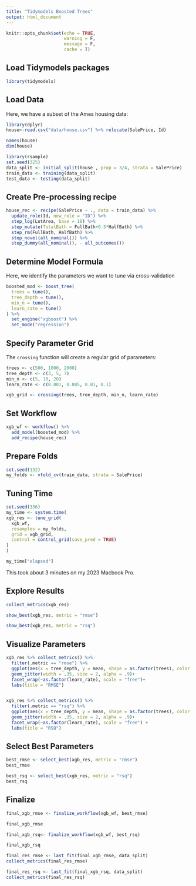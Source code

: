 ```yaml
---
title: "Tidymodels Boosted Trees"
output: html_document
---
```


```r
knitr::opts_chunk$set(echo = TRUE,
                      warning = F,
                      message = F,
                      cache = T)
```


## Load Tidymodels packages

```r
library(tidymodels)
```


## Load Data

Here, we have a subset of the Ames housing data:

```r
library(dplyr)
house<-read.csv("data/house.csv") %>% relocate(SalePrice, Id)
```


```r
names(house)
dim(house)

library(rsample)
set.seed(325)
data_split <- initial_split(house , prop = 3/4, strata = SalePrice)
train_data <- training(data_split)
test_data <- testing(data_split)
```

## Create Pre-processing recipe

```r
house_rec <- recipe(SalePrice ~ ., data = train_data) %>% 
  update_role(Id, new_role = "ID") %>% 
  step_log(LotArea, base = 10) %>% 
  step_mutate(TotalBath = FullBath+0.5*HalfBath) %>% 
  step_rm(FullBath, HalfBath) %>% 
  step_novel(all_nominal()) %>% 
  step_dummy(all_nominal(), - all_outcomes()) 
```

## Determine Model Formula

Here, we identify the parameters we want to tune via cross-validation

```r
boosted_mod <- boost_tree(
  trees = tune(),
  tree_depth = tune(), 
  min_n = tune(),
  learn_rate = tune()
) %>% 
  set_engine("xgboost") %>% 
  set_mode("regression")
```

## Specify Parameter Grid

The `crossing` function will create a regular grid of parameters:

```r
trees <- c(500, 1000, 2000)
tree_depth <- c(3, 5, 7)
min_n <- c(5, 10, 20)
learn_rate <- c(0.001, 0.005, 0.01, 0.1)

xgb_grid <- crossing(trees, tree_depth, min_n, learn_rate)
```

## Set Workflow

```r
xgb_wf <- workflow() %>% 
  add_model(boosted_mod) %>% 
  add_recipe(house_rec)
```


## Prepare Folds

```r
set.seed(132)
my_folds <- vfold_cv(train_data, strata = SalePrice)
```



## Tuning Time

```r
set.seed(336)
my_time <- system.time(
xgb_res <- tune_grid(
  xgb_wf,
  resamples = my_folds,
  grid = xgb_grid,
  control = control_grid(save_pred = TRUE)
)
)
```


```r
my_time["elapsed"]
```

This took about 3 minutes on my 2023 Macbook Pro.

## Explore Results

```r
collect_metrics(xgb_res)
```

```r
show_best(xgb_res, metric = "rmse")

show_best(xgb_res, metric = "rsq")
```

## Visualize Parameters

```r
xgb_res %>% collect_metrics() %>% 
  filter(.metric == "rmse") %>% 
  ggplot(aes(x = tree_depth, y = mean, shape = as.factor(trees), color = as.factor(min_n)))+
  geom_jitter(width = .35, size = 2, alpha = .9)+ 
  facet_wrap(~as.factor(learn_rate), scale = "free")+
  labs(title = "RMSE")


xgb_res %>% collect_metrics() %>% 
  filter(.metric == "rsq") %>% 
  ggplot(aes(x = tree_depth, y = mean, shape = as.factor(trees), color = as.factor(min_n)))+
  geom_jitter(width = .35, size = 2, alpha = .9)+ 
  facet_wrap(~as.factor(learn_rate), scale = "free") +
  labs(title = "RSQ")
```

## Select Best Parameters

```r
best_rmse <- select_best(xgb_res, metric = "rmse")
best_rmse

best_rsq <- select_best(xgb_res, metric = "rsq")
best_rsq
```

## Finalize

```r
final_xgb_rmse <- finalize_workflow(xgb_wf, best_rmse)

final_xgb_rmse

final_xgb_rsq<- finalize_workflow(xgb_wf, best_rsq)

final_xgb_rsq
```

```r
final_res_rmse <- last_fit(final_xgb_rmse, data_split)
collect_metrics(final_res_rmse)

final_res_rsq <- last_fit(final_xgb_rsq, data_split)
collect_metrics(final_res_rsq)
```

